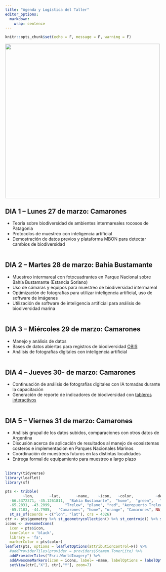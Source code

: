```yaml
---
title: "Agenda y Logística del Taller"
editor_options: 
  markdown: 
    wrap: sentence
---
```


```r
knitr::opts_chunk$set(echo = F, message = F, warning = F)
```

<img src="images/BBustamante.JPG" width="500px"/>

<body>

<h2>

## **DIA 1 -- Lunes 27 de marzo: Camarones**

-   Teoría sobre biodiversidad de ambientes intermareales rocosos de Patagonia
-   Protocolos de muestreo con inteligencia artificial
-   Demostración de datos previos y plataforma MBON para detectar cambios de biodiversidad <br> <br>

## **DIA 2 -- Martes 28 de marzo: Bahía Bustamante** 

-   Muestreo intermareal con fotocuadrantes en Parque Nacional sobre Bahía Bustamante (Estancia Soriano)
-   Uso de cámaras y equipos para muestreo de biodiversidad intermareal 
-   Optimización de fotografías para utilizar inteligencia artificial, uso de software de imágenes 
-   Utilización de software de inteligencia artificial para análisis de biodiversidad marina <br> <br>

## **DIA 3 -- Miércoles 29 de marzo: Camarones** 

-   Manejo y análisis de datos
-   Bases de datos abiertas para registros de biodiversidad [OBIS](obis.org)
-   Análisis de fotografías digitales con inteligencia artificial <br> <br>

## **DIA 4 -- Jueves 30- de marzo: Camarones** 

-   Continuación de análisis de fotografías digitales con IA tomadas durante la capacitación
-   Generación de reporte de indicadores de biodiversidad con [tableros interactivos](https://marinebon.github.io/p2p-dashboard/biodivExplorer_beach.html#general-information) <br> <br>

## **DIA 5 -- Viernes 31 de marzo: Camarones** 

-   Análisis grupal de los datos subidos, comparaciones con otros datos de Argentina
-   Discusión acerca de aplicación de resultados al manejo de ecosistemas costeros e implementación en Parques Nacionales Marinos
-   Coordinación de muestreos futuros en las distintas localidades
-   Entrega formal de equipamiento para muestreo a largo plazo <br> <br>

</h2>

</body>

```r
library(tidyverse)
library(leaflet)
library(sf)

pts <- tribble(
        ~lon,       ~lat,       ~name,    ~icon,   ~color,          ~description, ~comment,
  -66.5372371, -45.1261811,  "Bahía Bustamante",  "home",  "green",   "Bahía Bustamante", NA,
  -65.2831, -43.2099,      "Trelew", "plane", "red", "Aeropuerto Trelew", NA,
  -65.7103, -44.7985,   "Camarones", "home", "orange", "Camarones", NA) %>%
  st_as_sf(coords = c("lon", "lat"), crs = 4326)
ctr <- pts$geometry %>% st_geometrycollection() %>% st_centroid() %>% st_coordinates()
icons <- awesomeIcons(
  icon = pts$icon,
  iconColor = 'black',
  library = 'fa',
  markerColor = pts$color)
leaflet(pts, options = leafletOptions(attributionControl=F)) %>%
  #addProviderTiles(provider = providers$Stamen.TonerLite) %>%
  addProviderTiles("Esri.WorldImagery") %>%
  addAwesomeMarkers(icon = icons, label= ~name, labelOptions = labelOptions(noHide = T)) %>%
  setView(ctr[,"X"], ctr[,"Y"], zoom=7)
```


